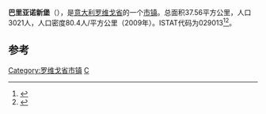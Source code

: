{{Infobox Italian comune
| name                = 巴里亚诺新堡
| official_name       = Castelnovo Bariano
| native_name         =
| image_skyline       =Piazza Municipale (Castelnovo Bariano).JPG
| imagesize           =
| image_alt           =
| image_caption       =
| image_shield        =
| shield_alt          =
| image_map           =
| map_alt             =
| map_caption         =
| pushpin_label_position =
| pushpin_map_alt     =
| latd  =  |latm  =   |lats  =  |latNS  = N
| longd =  |longm =  |longs =   |longEW = E
| coordinates_type    = type:city(278)_region:IT
| coordinates_display = title
| coordinates_footnotes =
| region              = [[威尼托|威尼托]]
| province            = [[罗维戈省|罗维戈省]]
| frazioni            =
| mayor_party         =
| mayor               = 
| area_footnotes      =
| area_total_km2      = 37.56
| population_footnotes =
| population_total    = 3021
| population_as_of    = 2009
| pop_density_footnotes =
| elevation_footnotes =
| elevation_m         = 
| twin1               =
| twin1_country       =
| saint               =
| day                 =
| postal_code         =45030
| area_code           = 
| website             = 
| footnotes           = }}

'''巴里亚诺新堡'''（{{lang-it|Castelnovo Bariano}}），是[[意大利|意大利]][[罗维戈省|罗维戈省]]的一个[[市镇_(意大利)|市镇]]。总面积37.56平方公里，人口3021人，人口密度80.4人/平方公里（2009年）。ISTAT代码为029013<ref>{{Cite web|url=http://www.comuni-italiani.it/029/lista.html|title=Elenco Comuni Provincia di Rovigo - Veneto|accessdate=2017-08-26|work=www.comuni-italiani.it|archive-date=2017-08-19|archive-url=https://web.archive.org/web/20170819142003/http://www.comuni-italiani.it/029/lista.html|dead-url=yes}}</ref><ref>{{Cite web|url=http://www.tuttitalia.it/veneto/provincia-di-rovigo/50-comuni/popolazione/|title=Comuni della Provincia di Rovigo per popolazione|accessdate=2017-08-26|work=Tuttitalia.it|language=it|archive-date=2017-08-26|archive-url=https://web.archive.org/web/20170826234233/http://www.tuttitalia.it/veneto/provincia-di-rovigo/50-comuni/popolazione/|dead-url=no}}</ref>。

==参考==
{{reflist}}

{{Province of Rovigo}}

[[Category:罗维戈省市镇|Category:罗维戈省市镇]]
[[Category:罗维戈省市镇|C]]


{{Italy-geo-stub}}